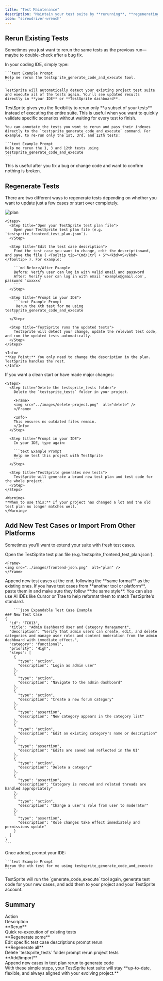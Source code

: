 ```yaml
---
title: "Test Maintenance"
description: "Maintain your test suite by **rerunning**, **regenerating**, or **adding tests** through TestSprite."
icon: "screwdriver-wrench"
---
```


## Rerun Existing Tests

Sometimes you just want to rerun the same tests as the previous run—maybe to double-check after a bug fix.

<Tabs>
  <Tab title="Rerun All Tests">
    In your coding IDE, simply type:  

    ```text Example Prompt
    Help me rerun the testsprite_generate_code_and_execute tool.
    ```

    TestSprite will automatically detect your existing project test suite and execute all of the tests again. You'll see updated results directly in **your IDE** or **TestSprite dashboard**.
  </Tab>
  
  <Tab title="Rerun Subset of Tests">
    TestSprite gives you the flexibility to rerun only **a subset of your tests** instead of executing the entire suite. This is useful when you want to quickly validate specific scenarios without waiting for every test to finish.

    You can annotate the tests you want to rerun and pass their indexes directly to the `testsprite_generate_code_and_execute` command. For example, to re-run only the 1st, 3rd, and 12th tests:

    ```text Example Prompt
    Help me rerun the 1, 3 and 12th tests using testsprite_generate_code_and_execute
    ```
  </Tab>
</Tabs>


<Tip>
This is useful after you fix a bug or change code and want to confirm nothing is broken.
</Tip>

## Regenerate Tests

There are two different ways to regenerate tests depending on whether you want to update just a few cases or start over completely.

<Tabs>
  <Tab title="Regenerate Subset of Test Cases">
    <Frame>
      <img src="../images/test-plan.png"  alt="plan" />
    </Frame>
    
    <Steps>
      <Step title="Open your TestSprite test plan file">
        Open your TestSprite test plan file (e.g. `testsprite_frontend_test_plan.json`).
      </Step>
      
      <Step title="Edit the test case description">
        Find the test case you want to change, edit the descriptionand, and save the file ( <Tooltip tip="Cmd/Ctrl + S"><kbd>⌘S</kbd></Tooltip> ). For example:

        ```md Before/After Example
        Before: Verify user can log in with valid email and password
        After: Verify user can log in with email 'example@gmail.com', password 'xxxxxx'
        ```
      </Step>
      
      <Step title="Prompt in your IDE">
        ```text Example Prompt
         Rerun the Xth test for me using testsprite_generate_code_and_execute
        ```
      </Step>
      
      <Step title="TestSprite runs the updated tests">
        TestSprite will detect your change, update the relevant test code, and run the updated tests automatically.
      </Step>
    </Steps>

    <Info>
    **Key Point:** You only need to change the description in the plan. TestSprite handles the rest.
    </Info>
  </Tab>
  
  <Tab title="Regenerate Entire Project">
    If you want a clean start or have made major changes:

    <Steps>
      <Step title="Delete the testsprite_tests folder">
        Delete the `testsprite_tests` folder in your project.
        
        <Frame>
        <img src="../images/delete-project.png"  alt="delete" />
        </Frame>

        <Info>
        This ensures no outdated files remain.
        </Info>
      </Step>
      
      <Step title="Prompt in your IDE">
        In your IDE, type again:

        ```text Example Prompt
        Help me test this project with TestSprite
        ```
      </Step>
      
      <Step title="TestSprite generates new tests">
        TestSprite will generate a brand new test plan and test code for the whole project.
      </Step>
    </Steps>

    <Warning>
    **When to use this:** If your project has changed a lot and the old test plan no longer matches well.
    </Warning>
  </Tab>
</Tabs>

## Add New Test Cases or Import From Other Platforms

Sometimes you'll want to extend your suite with fresh test cases.

<Steps>
  <Step title="Open the TestSprite test plan file">
    Open the TestSprite test plan file (e.g.`testsprite_frontend_test_plan.json`).
    
    <Frame>
    <img src="../images/frontend-json.png"  alt="plan" />
    </Frame>
  </Step>
  
  <Step title="Add new test cases">
    Append new test cases at the end, following the **same format** as the existing ones. If you have test cases from **another tool or platform**, paste them in and make sure they follow **the same style**.
    <Note>You can also use AI IDEs like Cursor or Trae to help reformat them to match TestSprite's standard.</Note>

        ```json Expandable Test Case Example
    ### New Test Case
    {
      "id": "TC013",
      "title": "Admin Dashboard User and Category Management",
      "description": "Verify that admin users can create, edit, and delete categories and manage user roles and content moderation from the admin dashboard with immediate effect.",
      "category": "functional",
      "priority": "High",
      "steps": [
        {
          "type": "action",
          "description": "Login as admin user"
        },
        {
          "type": "action",
          "description": "Navigate to the admin dashboard"
        },
        {
          "type": "action",
          "description": "Create a new forum category"
        },
        {
          "type": "assertion",
          "description": "New category appears in the category list"
        },
        {
          "type": "action",
          "description": "Edit an existing category's name or description"
        },
        {
          "type": "assertion",
          "description": "Edits are saved and reflected in the UI"
        },
        {
          "type": "action",
          "description": "Delete a category"
        },
        {
          "type": "assertion",
          "description": "Category is removed and related threads are handled appropriately"
        },
        {
          "type": "action",
          "description": "Change a user's role from user to moderator"
        },
        {
          "type": "assertion",
          "description": "Role changes take effect immediately and permissions update"
        }
      ]
    }
    ```
  </Step>
  
  <Step title="Prompt your IDE">
    Once added, prompt your IDE:

    ```text Example Prompt
    Rerun the xth test for me using testsprite_generate_code_and_execute
    ```
  </Step>
  
  <Step title="TestSprite generates test code">
    TestSprite will run the `generate_code_execute` tool again, generate test code for your new cases, and add them to your project and your TestSprite account.
  </Step>
</Steps>

## Summary

<div className="full-width-table" style={{ display: 'grid', gridTemplateColumns: '1fr 2fr', gap: '0' }}>
  <div className="table-header" style={{ padding: '8px', fontSize: '14px' }}>Action</div>
  <div className="table-header" style={{ padding: '8px', fontSize: '14px' }}>Description</div>
  <div className="table-cell" style={{ padding: '8px', fontSize: '14px', borderBottom: '1px solid var(--table-border-color, #e5e7eb)' }}>**Rerun**</div>
  <div className="table-cell" style={{ padding: '8px', fontSize: '14px', borderBottom: '1px solid var(--table-border-color, #e5e7eb)' }}>Quick re-execution of existing tests</div>
  <div className="table-cell" style={{ padding: '8px', fontSize: '14px', borderBottom: '1px solid var(--table-border-color, #e5e7eb)' }}>**Regenerate some**</div>
  <div className="table-cell" style={{ padding: '8px', fontSize: '14px', borderBottom: '1px solid var(--table-border-color, #e5e7eb)' }}>Edit specific test case descriptions  <Icon icon="arrow-right" size={12} /> prompt rerun</div>
  <div className="table-cell" style={{ padding: '8px', fontSize: '14px', borderBottom: '1px solid var(--table-border-color, #e5e7eb)' }}>**Regenerate all**</div>
  <div className="table-cell" style={{ padding: '8px', fontSize: '14px', borderBottom: '1px solid var(--table-border-color, #e5e7eb)' }}>Delete `testsprite_tests` folder  <Icon icon="arrow-right" size={12} /> prompt rerun project tests</div>
  <div className="table-cell" style={{ padding: '8px', fontSize: '14px' }}>**Add/import**</div>
  <div className="table-cell" style={{ padding: '8px', fontSize: '14px' }}>Append new cases in test plan  <Icon icon="arrow-right" size={12} /> rerun to generate code</div>
</div>

<Check>
With these simple steps, your TestSprite test suite will stay **up-to-date, flexible, and always aligned with your evolving project.**
</Check>
